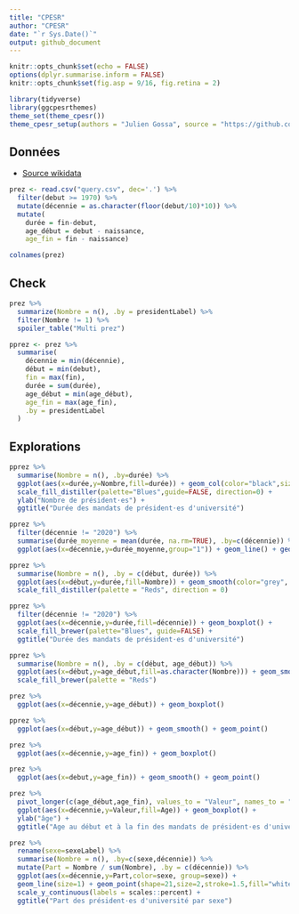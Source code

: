 ```yaml
---
title: "CPESR"
author: "CPESR"
date: "`r Sys.Date()`"
output: github_document
---
```


```r
knitr::opts_chunk$set(echo = FALSE)
options(dplyr.summarise.inform = FALSE)
knitr::opts_chunk$set(fig.asp = 9/16, fig.retina = 2)

library(tidyverse)
library(ggcpesrthemes)
theme_set(theme_cpesr())
theme_cpesr_setup(authors = "Julien Gossa", source = "https://github.com/cpesr/RFC/")
```

## Données 

- [Source wikidata](https://query.wikidata.org/index.html#SELECT%20%3Funiv%20%3FunivLabel%20%3Fdebut%20%3Ffin%20%3Fpresident%20%3FpresidentLabel%20%3Fnaissance%20%3Fdeces%20%3Fage%20%3FsexeLabel%20%3FroleLabel%20%3FmotifLabel%20%0AWHERE%20%7B%0A%20%20SERVICE%20wikibase%3Alabel%20%7B%20bd%3AserviceParam%20wikibase%3Alanguage%20%22fr%22.%20%7D%0A%20%20%0A%20%20%3Funiv%20wdt%3AP31%20wd%3AQ3551775%20.%20%23%20universit%C3%A9%20de%20France%0A%20%20%3Funiv%20p%3AP488%20%3Fnode%20.%20%20%20%20%20%20%20%20%23%20r%C3%A9cup%C3%A8re%20tous%20les%20pr%C3%A9sidents%20et%20pas%20seulement%20le%20dernier%0A%20%20%3Fnode%20ps%3AP488%20%3Fpresident%20.%20%0A%20%20OPTIONAL%20%7B%3Fnode%20pq%3AP1534%20%3Fmotif.%7D%0A%20%20OPTIONAL%20%7B%3Fnode%20pq%3AP39%20%3Frole.%7D%0A%20%20%0A%20%20OPTIONAL%7B%3Fnode%20pq%3AP580%20%3Fann%C3%A9e%20.%7D%20%23%20date%20de%20d%C3%A9but%20du%20mandat%0A%20%20OPTIONAL%7B%3Fnode%20pq%3AP582%20%3Fann%C3%A9e2%20.%7D%20%23%20date%20de%20fin%20du%20mandat%0A%20%20OPTIONAL%7B%3Fpresident%20wdt%3AP569%20%3Fann%C3%A9e3%20.%7D%20%23%20ann%C3%A9e%20de%20naissance%0A%20%20OPTIONAL%7B%3Fpresident%20wdt%3AP570%20%3Fann%C3%A9e4%20.%7D%20%23%20ann%C3%A9e%20de%20d%C3%A9c%C3%A8s%0A%20%20OPTIONAL%7B%3Fpresident%20wdt%3AP21%20%3Fsexe.%7D%20%23%20sexe%20du%20pr%C3%A9sident%0A%20%20%0A%20%20BIND(year(%3Fann%C3%A9e)%20as%20%3Fdebut)%20%23%20conserve%20que%20l'ann%C3%A9e%0A%20%20BIND(year(%3Fann%C3%A9e2)%20as%20%3Ffin)%0A%20%20BIND(year(%3Fann%C3%A9e3)%20as%20%3Fnaissance)%0A%20%20BIND(year(%3Fann%C3%A9e4)%20as%20%3Fdeces)%0A%20%20BIND(%3Fdebut%20-%20%3Fnaissance%20AS%20%3Fage)%20%23%20%C3%A2ge%20en%20d%C3%A9but%20de%20mandat%0A%7D%0A%0AORDER%20BY%20%3FunivLabel%20%3Fdebut)

```r
prez <- read.csv("query.csv", dec='.') %>%
  filter(debut >= 1970) %>%
  mutate(décennie = as.character(floor(debut/10)*10)) %>%
  mutate(
    durée = fin-debut,
    age_début = debut - naissance,
    age_fin = fin - naissance) 

colnames(prez)
```

## Check

```r
prez %>%
  summarize(Nombre = n(), .by = presidentLabel) %>%
  filter(Nombre != 1) %>%
  spoiler_table("Multi prez")
```

```r
pprez <- prez %>%
  summarise(
    décennie = min(décennie),
    début = min(debut),
    fin = max(fin),
    durée = sum(durée),
    age_début = min(age_début),
    age_fin = max(age_fin),
    .by = presidentLabel
  )
```

## Explorations

```r
pprez %>%
  summarise(Nombre = n(), .by=durée) %>%
  ggplot(aes(x=durée,y=Nombre,fill=durée)) + geom_col(color="black",size=0.1) +
  scale_fill_distiller(palette="Blues",guide=FALSE, direction=0) +
  ylab("Nombre de président⋅es") +
  ggtitle("Durée des mandats de président⋅es d'université")
```



```r
pprez %>%
  filter(décennie != "2020") %>%
  summarise(durée_moyenne = mean(durée, na.rm=TRUE), .by=c(décennie)) %>%
  ggplot(aes(x=décennie,y=durée_moyenne,group="1")) + geom_line() + geom_point()
```

```r
pprez %>%
  summarise(Nombre = n(), .by = c(début, durée)) %>%
  ggplot(aes(x=début,y=durée,fill=Nombre)) + geom_smooth(color="grey", fill="grey") + geom_point(shape=21) +
  scale_fill_distiller(palette = "Reds", direction = 0)
```



```r
pprez %>%
  filter(décennie != "2020") %>%
  ggplot(aes(x=décennie,y=durée,fill=décennie)) + geom_boxplot() +
  scale_fill_brewer(palette="Blues", guide=FALSE) +
  ggtitle("Durée des mandats de président⋅es d'université") 
```


```r
pprez %>%
  summarise(Nombre = n(), .by = c(début, age_début)) %>%
  ggplot(aes(x=début,y=age_début,fill=as.character(Nombre))) + geom_smooth(color="grey", fill="grey") + geom_point(shape=21) +
  scale_fill_brewer(palette = "Reds")
```

```r
prez %>%
  ggplot(aes(x=décennie,y=age_début)) + geom_boxplot()
```



```r
pprez %>%
  ggplot(aes(x=début,y=age_début)) + geom_smooth() + geom_point() 
```

```r
prez %>%
  ggplot(aes(x=décennie,y=age_fin)) + geom_boxplot() 
```

```r
prez %>%
  ggplot(aes(x=debut,y=age_fin)) + geom_smooth() + geom_point() 
```


```r
prez %>%
  pivot_longer(c(age_début,age_fin), values_to = "Valeur", names_to = "Age") %>%
  ggplot(aes(x=décennie,y=Valeur,fill=Age)) + geom_boxplot() +
  ylab("âge") +
  ggtitle("Age au début et à la fin des mandats de président⋅es d'universités")
```


```r
prez %>%
  rename(sexe=sexeLabel) %>%
  summarise(Nombre = n(), .by=c(sexe,décennie)) %>%
  mutate(Part = Nombre / sum(Nombre), .by = c(décennie)) %>%
  ggplot(aes(x=décennie,y=Part,color=sexe, group=sexe)) + 
  geom_line(size=1) + geom_point(shape=21,size=2,stroke=1.5,fill="white") +
  scale_y_continuous(labels = scales::percent) +
  ggtitle("Part des président⋅es d'université par sexe")
  
```
